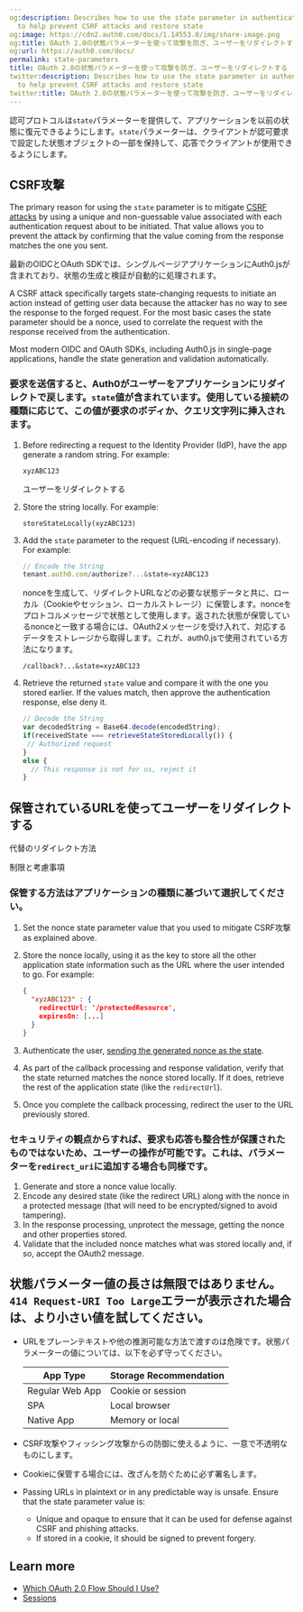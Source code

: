 ```yaml
---
og:description: Describes how to use the state parameter in authentication requests
  to help prevent CSRF attacks and restore state
og:image: https://cdn2.auth0.com/docs/1.14553.0/img/share-image.png
og:title: OAuth 2.0の状態パラメーターを使って攻撃を防ぎ、ユーザーをリダイレクトする
og:url: https://auth0.com/docs/
permalink: state-parameters
title: OAuth 2.0の状態パラメーターを使って攻撃を防ぎ、ユーザーをリダイレクトする
twitter:description: Describes how to use the state parameter in authentication requests
  to help prevent CSRF attacks and restore state
twitter:title: OAuth 2.0の状態パラメーターを使って攻撃を防ぎ、ユーザーをリダイレクトする
---
```


認可プロトコルは`state`パラメーターを提供して、アプリケーションを以前の状態に復元できるようにします。`state`パラメーターは、クライアントが認可要求で設定した状態オブジェクトの一部を保持して、応答でクライアントが使用できるようにします。

## CSRF攻撃

The primary reason for using the `state` parameter is to mitigate [CSRF attacks](https://en.wikipedia.org/wiki/Cross-site_request_forgery) by using a unique and non-guessable value associated with each authentication request about to be initiated. That value allows you to prevent the attack by confirming that the value coming from the response matches the one you sent.

最新のOIDCとOAuth SDKでは、シングルページアプリケーションにAuth0.jsが含まれており、状態の生成と検証が自動的に処理されます。

A CSRF attack specifically targets state-changing requests to initiate an action instead of getting user data because the attacker has no way to see the response to the forged request. For the most basic cases the state parameter should be a <Tooltip tip="Nonce: Arbitrary number issued once in an authentication protocol to detect and prevent replay attacks." cta="View Glossary" href="/docs/glossary?term=nonce">nonce</Tooltip>, used to correlate the request with the response received from the authentication.

Most modern OIDC and <Tooltip tip="OAuth 2.0: Authorization framework that defines authorization protocols and workflows." cta="View Glossary" href="/docs/glossary?term=OAuth">OAuth</Tooltip> SDKs, including Auth0.js in single-page applications, handle the state generation and validation automatically.

### 要求を送信すると、Auth0がユーザーをアプリケーションにリダイレクトで戻します。`state`値が含まれています。使用している接続の種類に応じて、この値が要求のボディか、クエリ文字列に挿入されます。

1. Before redirecting a request to the Identity Provider (IdP), have the app generate a random string. For example:

   ```text lines
   xyzABC123
   ```

   ユーザーをリダイレクトする
2. Store the string locally. For example:

   ```text lines
   storeStateLocally(xyzABC123)
   ```


   

   
3. Add the `state` parameter to the request (URL-encoding if necessary). For example:

   ```javascript lines
   // Encode the String   
   tenant.auth0.com/authorize?...&state=xyzABC123
   ```


   

   

   nonceを生成して、リダイレクトURLなどの必要な状態データと共に、ローカル（Cookieやセッション、ローカルストレージ）に保管します。nonceをプロトコルメッセージで状態として使用します。返された状態が保管しているnonceと一致する場合には、OAuth2メッセージを受け入れて、対応するデータをストレージから取得します。これが、auth0.jsで使用されている方法になります。

   ```text lines
   /callback?...&state=xyzABC123
   ```


   

   
4. Retrieve the returned `state` value and compare it with the one you stored earlier. If the values match, then approve the authentication response, else deny it.

   ```javascript lines
   // Decode the String
   var decodedString = Base64.decode(encodedString);
   if(receivedState === retrieveStateStoredLocally()) {
    // Authorized request
   } 
   else {
     // This response is not for us, reject it
   }
   ```


   

   

## 保管されているURLを使ってユーザーをリダイレクトする

代替のリダイレクト方法

制限と考慮事項

### 保管する方法はアプリケーションの種類に基づいて選択してください。

1. Set the nonce state parameter value that you used to mitigate CSRF攻撃 as explained above.
2. Store the nonce locally, using it as the key to store all the other application state information such as the URL where the user intended to go. For example:

   ```json lines
   {
     "xyzABC123" : {
       redirectUrl: '/protectedResource',
       expiresOn: [...]
     }
   }
   ```


   

   
3. Authenticate the user, [sending the generated nonce as the state](/docs/get-started/authentication-and-authorization-flow/implicit-flow-with-form-post/mitigate-replay-attacks-when-using-the-implicit-flow).
4. As part of the callback processing and response validation, verify that the state returned matches the nonce stored locally. If it does, retrieve the rest of the application state (like the `redirectUrl`).
5. Once you complete the callback processing, redirect the user to the URL previously stored.

### セキュリティの観点からすれば、要求も応答も整合性が保護されたものではないため、ユーザーの操作が可能です。これは、パラメーターを`redirect_uri`に追加する場合も同様です。

1. Generate and store a nonce value locally.
2. Encode any desired state (like the redirect URL) along with the nonce in a protected message (that will need to be encrypted/signed to avoid tampering).
3. In the response processing, unprotect the message, getting the nonce and other properties stored.
4. Validate that the included nonce matches what was stored locally and, if so, accept the OAuth2 message.

## 状態パラメーター値の長さは無限ではありません。`414 Request-URI Too Large`エラーが表示された場合は、より小さい値を試してください。

* URLをプレーンテキストや他の推測可能な方法で渡すのは危険です。状態パラメーターの値については、以下を必ず守ってください。

  <table class="table"><thead>
  <tr>
  <th>App Type</th>
  <th>Storage Recommendation</th>
  </tr>
  </thead>
  <tbody>
  <tr>
  <td>Regular Web App</td>
  <td>Cookie or session</td>
  </tr>
  <tr>
  <td>SPA</td>
  <td>Local browser</td>
  </tr>
  <tr>
  <td>Native App</td>
  <td>Memory or local</td>
  </tr>
  </tbody>
  </table>
* CSRF攻撃やフィッシング攻撃からの防御に使えるように、一意で不透明なものにします。
* Cookieに保管する場合には、改ざんを防ぐために必ず署名します。
* Passing URLs in plaintext or in any predictable way is unsafe. Ensure that the state parameter value is:

  + Unique and opaque to ensure that it can be used for defense against CSRF and phishing attacks.
  + If stored in a cookie, it should be signed to prevent forgery.

## Learn more

* [Which OAuth 2.0 Flow Should I Use?](/docs/get-started/authentication-and-authorization-flow/which-oauth-2-0-flow-should-i-use)
* [Sessions](/docs/manage-users/sessions)